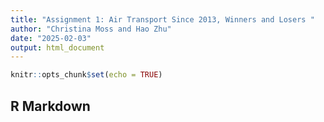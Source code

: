 ```yaml
---
title: "Assignment 1: Air Transport Since 2013, Winners and Losers "
author: "Christina Moss and Hao Zhu"
date: "2025-02-03"
output: html_document
---
```


```r
knitr::opts_chunk$set(echo = TRUE)
```

## R Markdown
